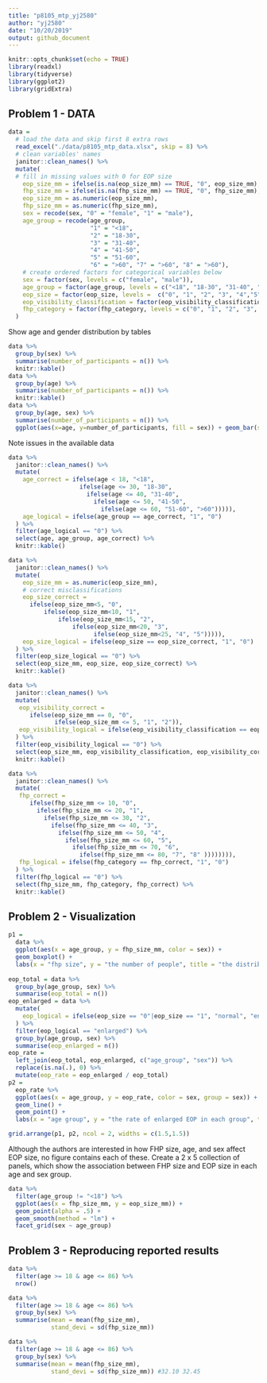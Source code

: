 ```yaml
---
title: "p8105_mtp_yj2580"
author: "yj2580"
date: "10/20/2019"
output: github_document
---
```


```r
knitr::opts_chunk$set(echo = TRUE)
library(readxl)
library(tidyverse)
library(ggplot2)
library(gridExtra)
```

## Problem 1 - DATA
```r
data = 
  # load the data and skip first 8 extra rows
  read_excel("./data/p8105_mtp_data.xlsx", skip = 8) %>%
  # clean variables' names
  janitor::clean_names() %>%
  mutate(
  # fill in missing values with 0 for EOP size
    eop_size_mm = ifelse(is.na(eop_size_mm) == TRUE, "0", eop_size_mm),
    fhp_size_mm = ifelse(is.na(fhp_size_mm) == TRUE, "0", fhp_size_mm),
    eop_size_mm = as.numeric(eop_size_mm),
    fhp_size_mm = as.numeric(fhp_size_mm),
    sex = recode(sex, "0" = "female", "1" = "male"),
    age_group = recode(age_group, 
                       "1" = "<18", 
                       "2" = "18-30", 
                       "3" = "31-40", 
                       "4" = "41-50", 
                       "5" = "51-60", 
                       "6" = ">60", "7" = ">60", "8" = ">60"),
    # create ordered factors for categorical variables below
    sex = factor(sex, levels = c("female", "male")),
    age_group = factor(age_group, levels = c("<18", "18-30", "31-40", "41-50","51-60", ">60")),
    eop_size = factor(eop_size, levels =  c("0", "1", "2", "3", "4","5", "14.6")),
    eop_visibility_classification = factor(eop_visibility_classification, levels = c("0", "1", "2")),
    fhp_category = factor(fhp_category, levels = c("0", "1", "2", "3", "4", "5", "6", "7", "30.8"))
  )
```

Show age and gender distribution by tables

```r
data %>% 
  group_by(sex) %>%
  summarise(number_of_participants = n()) %>%
  knitr::kable()
data %>%
  group_by(age) %>%
  summarise(number_of_participants = n()) %>%
  knitr::kable()
data %>%
  group_by(age, sex) %>%
  summarise(number_of_participants = n()) %>%
  ggplot(aes(x=age, y=number_of_participants, fill = sex)) + geom_bar(stat = "identity", position = "dodge")
```

Note issues in the available data

```r
data %>%
  janitor::clean_names() %>%
  mutate(
    age_correct = ifelse(age < 18, "<18",
                    ifelse(age <= 30, "18-30",
                      ifelse(age <= 40, "31-40",
                        ifelse(age <= 50, "41-50",  
                          ifelse(age <= 60, "51-60", ">60"))))),
    age_logical = ifelse(age_group == age_correct, "1", "0")
  ) %>%
  filter(age_logical == "0") %>%
  select(age, age_group, age_correct) %>%
  knitr::kable()

data %>%
  janitor::clean_names() %>%
  mutate(
    eop_size_mm = as.numeric(eop_size_mm),
    # correct misclassifications
    eop_size_correct = 
      ifelse(eop_size_mm<5, "0", 
          ifelse(eop_size_mm<10, "1",
              ifelse(eop_size_mm<15, "2", 
                  ifelse(eop_size_mm<20, "3", 
                        ifelse(eop_size_mm<25, "4", "5"))))),
    eop_size_logical = ifelse(eop_size == eop_size_correct, "1", "0")
  ) %>%
  filter(eop_size_logical == "0") %>%
  select(eop_size_mm, eop_size, eop_size_correct) %>%
  knitr::kable() 

data %>%
  janitor::clean_names() %>%
  mutate(
   eop_visibility_correct = 
      ifelse(eop_size_mm == 0, "0", 
             ifelse(eop_size_mm <= 5, "1", "2")),
   eop_visibility_logical = ifelse(eop_visibility_classification == eop_visibility_correct, "1", "0")
  ) %>%
  filter(eop_visibility_logical == "0") %>%
  select(eop_size_mm, eop_visibility_classification, eop_visibility_correct) %>%
  knitr::kable()

data %>%
  janitor::clean_names() %>%
  mutate(
   fhp_correct = 
      ifelse(fhp_size_mm <= 10, "0",
        ifelse(fhp_size_mm <= 20, "1",
          ifelse(fhp_size_mm <= 30, "2",
            ifelse(fhp_size_mm <= 40, "3",  
              ifelse(fhp_size_mm <= 50, "4",
                ifelse(fhp_size_mm <= 60, "5",
                  ifelse(fhp_size_mm <= 70, "6",
                    ifelse(fhp_size_mm <= 80, "7", "8" )))))))),
   fhp_logical = ifelse(fhp_category == fhp_correct, "1", "0")
  ) %>%
  filter(fhp_logical == "0") %>%
  select(fhp_size_mm, fhp_category, fhp_correct) %>%
  knitr::kable()
```

## Problem 2 - Visualization
```r
p1 = 
  data %>%
  ggplot(aes(x = age_group, y = fhp_size_mm, color = sex)) +
  geom_boxplot() +
  labs(x = "fhp size", y = "the number of people", title = "the distribution of fhp size")
 
eop_total = data %>%
  group_by(age_group, sex) %>%
  summarise(eop_total = n())
eop_enlarged = data %>%
  mutate(
    eop_logical = ifelse(eop_size == "0"|eop_size == "1", "normal", "enlarged")
  ) %>%
  filter(eop_logical == "enlarged") %>%
  group_by(age_group, sex) %>%
  summarise(eop_enlarged = n())
eop_rate = 
  left_join(eop_total, eop_enlarged, c("age_group", "sex")) %>%
  replace(is.na(.), 0) %>%
  mutate(eop_rate = eop_enlarged / eop_total)
p2 = 
  eop_rate %>%
  ggplot(aes(x = age_group, y = eop_rate, color = sex, group = sex)) + 
  geom_line() +
  geom_point() +
  labs(x = "age group", y = "the rate of enlarged EOP in each group", title = "improved version of figure 4")

grid.arrange(p1, p2, ncol = 2, widths = c(1.5,1.5))
```
Although the authors are interested in how FHP size, age, and sex affect EOP size, no figure contains each of these. Create a 2 x 5 collection of panels, which show the association between FHP size and EOP size in each age and sex group.
```r
data %>%
  filter(age_group != "<18") %>%
  ggplot(aes(x = fhp_size_mm, y = eop_size_mm)) + 
  geom_point(alpha = .5) +
  geom_smooth(method = "lm") + 
  facet_grid(sex ~ age_group)
```

## Problem 3 - Reproducing reported results

```r
data %>%
  filter(age >= 18 & age <= 86) %>%
  nrow()

data %>%
  filter(age >= 18 & age <= 86) %>%
  group_by(sex) %>%
  summarise(mean = mean(fhp_size_mm), 
            stand_devi = sd(fhp_size_mm))

data %>%
  filter(age >= 18 & age <= 86) %>%
  group_by(sex) %>%
  summarise(mean = mean(fhp_size_mm), 
            stand_devi = sd(fhp_size_mm)) #32.10 32.45
```

